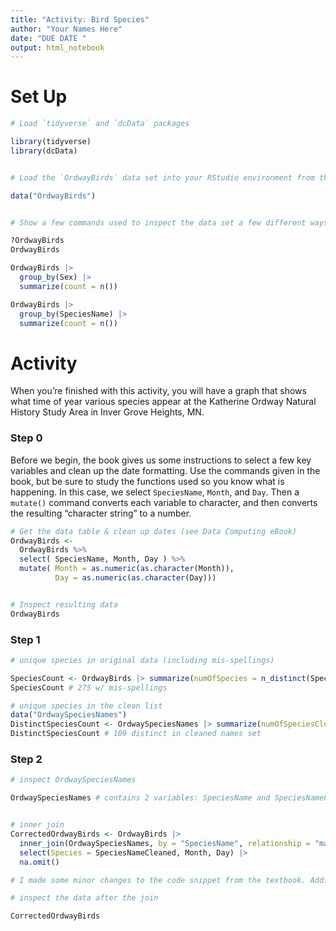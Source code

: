 ```yaml
---
title: "Activity: Bird Species"
author: "Your Names Here"
date: "DUE DATE "
output: html_notebook
---
```



# Set Up

```r
# Load `tidyverse` and `dcData` packages

library(tidyverse)
library(dcData)


# Load the `OrdwayBirds` data set into your RStudio environment from the `dcData` package

data("OrdwayBirds")


# Show a few commands used to inspect the data set a few different ways

?OrdwayBirds
OrdwayBirds
```

```r
OrdwayBirds |>
  group_by(Sex) |>
  summarize(count = n())
```

```r
OrdwayBirds |>
  group_by(SpeciesName) |>
  summarize(count = n())
```

# Activity

When you're finished with this activity, you will have a graph that shows what time of year various species appear at the Katherine Ordway Natural History Study Area in Inver Grove Heights, MN.

### Step 0

Before we begin, the book gives us some instructions to select a few key variables and clean up the date formatting.  Use the commands given in the book, but be sure to study the functions used so you know what is happening.  In this case, we select `SpeciesName`, `Month`, and `Day`. Then a `mutate()` command converts each variable to character, and then converts the resulting "character string" to a number.

```r
# Get the data table & clean up dates (see Data Computing eBook)
OrdwayBirds <-
  OrdwayBirds %>%
  select( SpeciesName, Month, Day ) %>%
  mutate( Month = as.numeric(as.character(Month)), 
          Day = as.numeric(as.character(Day)))


# Inspect resulting data
OrdwayBirds

```



### Step 1




```r
# unique species in original data (including mis-spellings)

SpeciesCount <- OrdwayBirds |> summarize(numOfSpecies = n_distinct(SpeciesName))
SpeciesCount # 275 w/ mis-spellings 

# unique species in the clean list
data("OrdwaySpeciesNames")
DistinctSpeciesCount <- OrdwaySpeciesNames |> summarize(numOfSpeciesCleaned = n_distinct(SpeciesNameCleaned))
DistinctSpeciesCount # 109 distinct in cleaned names set
```


### Step 2
  



```r
# inspect OrdwaySpeciesNames

OrdwaySpeciesNames # contains 2 variables: SpeciesName and SpeciesNameCleaned. This table appears to match various spellings of the species names to a standardized spelling of each name (Gold Finch, Goldfinch, and Golf Finch are mapped to Goldfinch, for example).


# inner join
CorrectedOrdwayBirds <- OrdwayBirds |>
  inner_join(OrdwaySpeciesNames, by = "SpeciesName", relationship = "many-to-many") |>
  select(Species = SpeciesNameCleaned, Month, Day) |>
  na.omit()

# I made some minor changes to the code snippet from the textbook. Adding a `by` clause explicitly marks that we are joining on that variable, and stating that the relationship is to `many-to-many` stops the interpreter thing from warning us every time we run this code block (we expect many-to-many since there are multiple occurrences of the various spellings in the original table)

# inspect the data after the join

CorrectedOrdwayBirds

```



